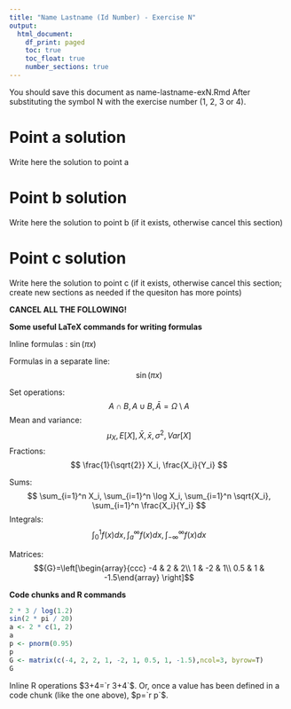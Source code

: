 ```yaml
---
title: "Name Lastname (Id Number) - Exercise N"
output:
  html_document: 
    df_print: paged
    toc: true
    toc_float: true
    number_sections: true
---
```


You should save this document as name-lastname-exN.Rmd After substituting the symbol N with the exercise number (1, 2, 3 or 4).

# Point a solution

Write here the solution to point a

# Point b solution

Write here the solution to point b (if it exists, otherwise cancel this section)

# Point c solution

Write here the solution to point c (if it exists, otherwise cancel this section; create new sections as needed if the quesiton has more points)

**CANCEL ALL THE FOLLOWING!**

**Some useful LaTeX commands for writing formulas** 

Inline formulas : $\sin(\pi x)$

Formulas in a separate line:
$$
\sin(\pi x)
$$

Set operations:
$$
A \cap B, A\cup B, \bar{A}=\Omega\setminus A
$$
Mean and variance:
$$
\mu_X, E[X],\bar{X}, \bar{x}, \sigma^2, Var[X]
$$
Fractions:
$$
\frac{1}{\sqrt{2}} X_i, \frac{X_i}{Y_i}
$$

Sums: 
$$
\sum_{i=1}^n X_i, \sum_{i=1}^n \log X_i, \sum_{i=1}^n \sqrt{X_i}, \sum_{i=1}^n \frac{X_i}{Y_i}
$$
Integrals:
$$
\int_{0}^1 f(x) dx, \int_{a}^{\infty} f(x) dx, \int_{-\infty}^{\infty} f(x) dx
$$

Matrices:
$${G}=\left[\begin{array}{ccc}
-4 & 2 & 2\\
1 & -2 & 1\\
0.5 & 1 & -1.5\end{array}
\right]$$

**Code chunks and R commands**

```r
2 * 3 / log(1.2)
sin(2 * pi / 20)
a <- 2 * c(1, 2)
a
p <- pnorm(0.95)
p
G <- matrix(c(-4, 2, 2, 1, -2, 1, 0.5, 1, -1.5),ncol=3, byrow=T)
G
```

 Inline R operations $3+4=`r 3+4`$. Or, once a value has been defined in a code chunk (like the one above), $p=`r p`$.